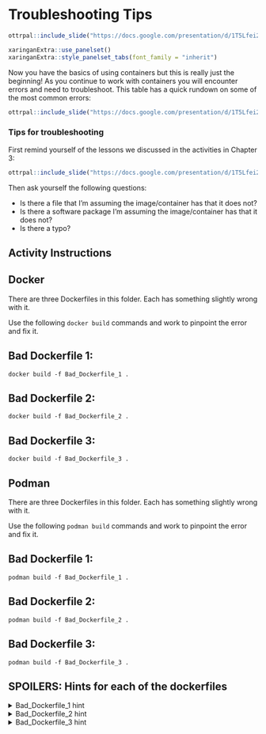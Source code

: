 
# Troubleshooting Tips


```r
ottrpal::include_slide("https://docs.google.com/presentation/d/1T5Lfei2UVou9b0qaUCrWXmkcIwAao-UcN4pHMPEE4CY/edit#slide=id.g2effc5b673e_0_862") 
```

```r
xaringanExtra::use_panelset()
xaringanExtra::style_panelset_tabs(font_family = "inherit")
```

Now you have the basics of using containers but this is really just the beginning! 
As you continue to work with containers you will encounter errors and need to troubleshoot. 
This table has a quick rundown on some of the most common errors: 

```r
ottrpal::include_slide("https://docs.google.com/presentation/d/1T5Lfei2UVou9b0qaUCrWXmkcIwAao-UcN4pHMPEE4CY/edit#slide=id.g2effc5b673e_0_574") 
```


### Tips for troubleshooting
First remind yourself of the lessons we discussed in the activities in Chapter 3: 

```r
ottrpal::include_slide("https://docs.google.com/presentation/d/1T5Lfei2UVou9b0qaUCrWXmkcIwAao-UcN4pHMPEE4CY/edit#slide=id.g30a4ed49e59_0_1326") 
```

Then ask yourself the following questions:

- Is there a file that I'm assuming the image/container has that it does not? 
- Is there a software package I'm assuming the image/container has that it does not? 
- Is there a typo?


## Activity Instructions {.panelset}

## Docker 

There are three Dockerfiles in this folder. Each has something slightly wrong with it.

Use the following `docker build` commands and work to pinpoint the error and fix it.

## Bad Dockerfile 1:

```
docker build -f Bad_Dockerfile_1 .
```

## Bad Dockerfile 2:
```
docker build -f Bad_Dockerfile_2 .
```

## Bad Dockerfile 3:
```
docker build -f Bad_Dockerfile_3 .
```


## Podman 

There are three Dockerfiles in this folder. Each has something slightly wrong with it.

Use the following `podman build` commands and work to pinpoint the error and fix it.

## Bad Dockerfile 1:
```
podman build -f Bad_Dockerfile_1 .
```

## Bad Dockerfile 2:
```
podman build -f Bad_Dockerfile_2 .
```

## Bad Dockerfile 3:
```
podman build -f Bad_Dockerfile_3 .
```

## SPOILERS: Hints for each of the dockerfiles

<details><summary> Bad_Dockerfile_1 hint </summary>
Carefully look at the name of base image that is being pulled from.
</details> 

<details><summary> Bad_Dockerfile_2 hint </summary>
Are the commands that are referenced all things that are installed on the base image?
</details> 

<details><summary> Bad_Dockerfile_3 hint </summary>
Is the file that is being `COPY` over specified correctly? 
</details> 
